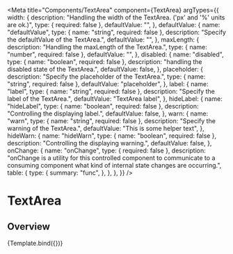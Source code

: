 
<Meta
  title="Components/TextArea"
  component={TextArea}
  argTypes={{
    width: {
      description:
        "Handling the width of the TextArea. ('px' and '%' units are ok.)",
      type: { required: false },
      defaultValue: "",
    },
    defaultValue: {
      name: "defaultValue",
      type: { name: "string", required: false },
      description: "Specify the defaultValue of the TextArea.",
      defaultValue: "",
    },
    maxLength: {
      description: "Handling the maxLength of the TextArea.",
      type: { name: "number", required: false },
      defaultValue: "",
    },
    disabled: {
      name: "disabled",
      type: { name: "boolean", required: false },
      description: "handling the disabled state of the TextArea.",
      defaultValue: false,
    },
    placeholder: {
      description: "Specify the placeholder of the TextArea.",
      type: { name: "string", required: false },
      defaultValue: "placeholder",
    },
    label: {
      name: "label",
      type: { name: "string", required: false },
      description: "Specify the label of the TextArea.",
      defaultValue: "TextArea label",
    },
    hideLabel: {
      name: "hideLabel",
      type: { name: "boolean", required: false },
      description: "Controlling the displaying label.",
      defaultValue: false,
    },
    warn: {
      name: "warn",
      type: { name: "string", required: false },
      description: "Specify the warning of the TextArea.",
      defaultValue: "This is some helper text",
    },
    hideWarn: {
      name: "hideWarn",
      type: { name: "boolean", required: false },
      description: "Controlling the displaying warning.",
      defaultValue: false,
    },
    onChange: {
      name: "onChange",
      type: { required: false },
      description:
        "onChange is a utility for this controlled component to communicate to a consuming component what kind of internal state changes are occurring.",
      table: {
        type: {
          summary: "func",
        },
      },
    },
  }}
/>

# TextArea

## Overview


<Canvas>
  <Story name="Default">{Template.bind({})}</Story>
</Canvas>
